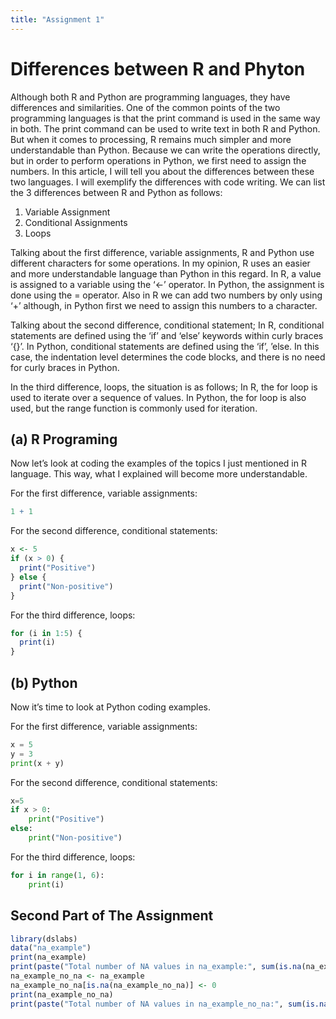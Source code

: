 ```yaml
---
title: "Assignment 1"
---
```


# Differences between R and Phyton

Although both R and Python are programming languages, they have differences and similarities. One of the common points of the two programming languages is that the print command is used in the same way in both. The print command can be used to write text in both R and Python. But when it comes to processing, R remains much simpler and more understandable than Python. Because we can write the operations directly, but in order to perform operations in Python, we first need to assign the numbers. In this article, I will tell you about the differences between these two languages. I will exemplify the differences with code writing. We can list the 3 differences between R and Python as follows:

1. Variable Assignment
2. Conditional Assignments
3. Loops

Talking about the first difference, variable assignments, R and Python use different characters for some operations. In my opinion, R uses an easier and more understandable language than Python in this regard. In R, a value is assigned to a variable using the '<-' operator. In Python, the assignment is done using the = operator. Also in R we can add two numbers by only using '+' although, in Python first we need to assign this numbers to a character.

Talking about the second difference, conditional statement; In R, conditional statements are defined using the 'if' and 'else' keywords within curly braces '{}'. In Python, conditional statements are defined using the 'if', 'else. In this case, the indentation level determines the code blocks, and there is no need for curly braces in Python.

In the third difference, loops, the situation is as follows; In R, the for loop is used to iterate over a sequence of values. In Python, the for loop is also used, but the range function is commonly used for iteration.

## (a) R Programing

Now let's look at coding the examples of the topics I just mentioned in R language. This way, what I explained will become more understandable.

For the first difference, variable assignments:

```r
1 + 1
```

For the second difference, conditional statements:

```r
x <- 5
if (x > 0) {
  print("Positive")
} else {
  print("Non-positive")
}

```

For the third difference, loops:

```r
for (i in 1:5) {
  print(i)
}

```

## (b) Python

Now it's time to look at Python coding examples.

For the first difference, variable assignments:

```python
x = 5
y = 3
print(x + y)
```

For the second difference, conditional statements:

```python
x=5
if x > 0:
    print("Positive")
else:
    print("Non-positive")
```

For the third difference, loops:

```python

for i in range(1, 6):
    print(i)
```

## Second Part of The Assignment
```r
library(dslabs)
data("na_example")
print(na_example)
print(paste("Total number of NA values in na_example:", sum(is.na(na_example))))
na_example_no_na <- na_example
na_example_no_na[is.na(na_example_no_na)] <- 0
print(na_example_no_na)
print(paste("Total number of NA values in na_example_no_na:", sum(is.na(na_example_no_na))))

```
